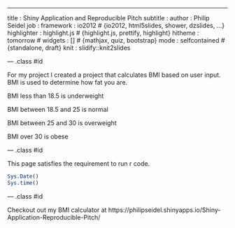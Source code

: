 ---
title       : Shiny Application and Reproducible Pitch
subtitle    : 
author      : Philip Seidel
job         : 
framework   : io2012        # {io2012, html5slides, shower, dzslides, ...}
highlighter : highlight.js  # {highlight.js, prettify, highlight}
hitheme     : tomorrow      # 
widgets     : []            # {mathjax, quiz, bootstrap}
mode        : selfcontained # {standalone, draft}
knit        : slidify::knit2slides

--- .class #id 

For my project I created a project that calculates BMI based on user input.
BMI is used to determine how fat you are.

BMI less than 18.5 is underweight

BMI between 18.5 and 25 is normal

BMI between 25 and 30 is overweight

BMI over 30 is obese

--- .class #id

This page satisfies the requirement to run r code.

```r
Sys.Date()
Sys.time()
```

--- .class #id

Checkout out my BMI calculator at https://philipseidel.shinyapps.io/Shiny-Application-Reproducible-Pitch/






